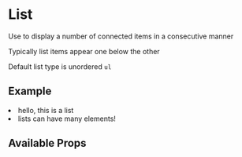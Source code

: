

<Meta title="Components/List/Intro" component={List} />

# List

Use to display a number of connected items in a consecutive manner

Typically list items appear one below the other

Default list type is unordered `ul`

## Example

<Canvas>
  <List>
    <li>hello, this is a list</li>
    <li>lists can have many elements!</li>
  </List>
</Canvas>

## Available Props

<ArgsTable />
